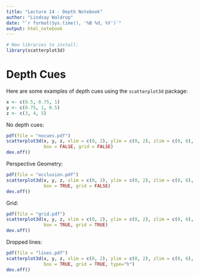 ```yaml
---
title: "Lecture 14 - Depth Notebook"
author: "Lindsay Waldrop"
date: "`r format(Sys.time(), '%B %d, %Y')`"
output: html_notebook
---
```


```r
# New libraries to install: 
library(scatterplot3d)
```

# Depth Cues

Here are some examples of depth cues using the `scatterplot3d` package: 

```r

x <- c(0.5, 0.75, 1)
y <- c(0.75, 1, 0.5)
z <- c(3, 4, 5)
```

No depth cues:
```r
pdf(file = "nocues.pdf")
scatterplot3d(x, y, z, xlim = c(0, 2), ylim = c(0, 2), zlim = c(0, 6), pch = 19,
              box = FALSE, grid = FALSE)
dev.off()
```

Perspective Geometry:
```r
pdf(file = "occlusion.pdf")
scatterplot3d(x, y, z, xlim = c(0, 2), ylim = c(0, 2), zlim = c(0, 6), pch = 19,
              box = TRUE, grid = FALSE)
dev.off()
```

Grid:
```r
pdf(file = "grid.pdf")
scatterplot3d(x, y, z, xlim = c(0, 2), ylim = c(0, 2), zlim = c(0, 6), pch = 19,
              box = TRUE, grid = TRUE)
dev.off()
```

Dropped lines:
```r
pdf(file = "lines.pdf")
scatterplot3d(x, y, z, xlim = c(0, 2), ylim = c(0, 2), zlim = c(0, 6), pch = 19,
              box = TRUE, grid = TRUE, type="h")
dev.off()
```

